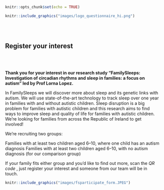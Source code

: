 
```r
knitr::opts_chunk$set(echo = TRUE)
```

```r
knitr::include_graphics("images/logo_questionnaire_hi.png")
```

<br><br> <!-- Add two line breaks -->

##  Register your interest 

<br><br> <!-- Add two line breaks -->

**Thank you for your interest in our research study “FamilySleeps: Investigation of circadian rhythms and sleep in families: a focus on autism” led by Prof Lorna Lopez.**

In FamilySleeps we will discover more about sleep and its genetic links with autism. We will use state-of-the-art technology to track sleep over one year in families with and without autistic children. Sleep disruption is a big problem for families with autistic children and this research aims to find ways to improve sleep and quality of life for families with autistic children.
We’re looking for families from across the Republic of Ireland to get involved!
 
We’re recruiting two groups:
 
Families with at least two children aged 6–10, where one child has an autism diagnosis
Families with at least two children aged 6–10, with no autism diagnosis (for our comparison group)
 
If your family fits either group and you’d like to find out more, scan the *QR code* , just register your interest and someone from our team will be in touch.

```r
knitr::include_graphics("images/fsparticipate_form.JPEG")
```
